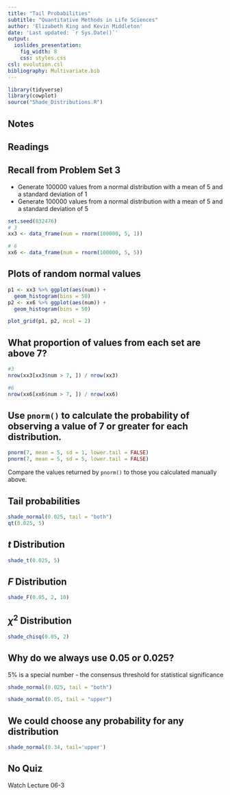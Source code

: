 ```yaml
---
title: "Tail Probabilities"
subtitle: "Quantitative Methods in Life Sciences"
author: 'Elizabeth King and Kevin Middleton'
date: 'Last updated: `r Sys.Date()`'
output:
  ioslides_presentation:
    fig_width: 8
    css: styles.css
csl: evolution.csl
bibliography: Multivariate.bib
---
```


```r
library(tidyverse)
library(cowplot)
source("Shade_Distributions.R")
```

## Notes


## Readings

## Recall from Problem Set 3

- Generate 100000 values from a normal distribution with a mean of 5 and a standard deviation of 1
- Generate 100000 values from a normal distribution with a mean of 5 and a standard deviation of 5

```r
set.seed(832476)
# 3
xx3 <- data_frame(num = rnorm(100000, 5, 1))

# 6
xx6 <- data_frame(num = rnorm(100000, 5, 5))
```

## Plots of random normal values

```r
p1 <- xx3 %>% ggplot(aes(num)) +
  geom_histogram(bins = 50)
p2 <- xx6 %>% ggplot(aes(num)) +
  geom_histogram(bins = 50)

plot_grid(p1, p2, ncol = 2)
```


## What proportion of values from each set are above 7?

```r
#3 
nrow(xx3[xx3$num > 7, ]) / nrow(xx3)

#6
nrow(xx6[xx6$num > 7, ]) / nrow(xx6)
```

## Use `pnorm()` to calculate the probability of observing a value of 7 or greater for each distribution.

```r
pnorm(7, mean = 5, sd = 1, lower.tail = FALSE)
pnorm(7, mean = 5, sd = 5, lower.tail = FALSE)
```

Compare the values returned by `pnorm()` to those you calculated manually above.

## Tail probabilities

```r
shade_normal(0.025, tail = "both")
qt(0.025, 5)
```

## *t* Distribution

```r
shade_t(0.025, 5)
```

## *F* Distribution

```r
shade_F(0.05, 2, 10)
```

## $\chi^2$ Distribution

```r
shade_chisq(0.05, 2)
```

## Why do we always use 0.05 or 0.025?

5% is a special number  - the consensus threshold for statistical significance

<div class="columns-2">

```r
shade_normal(0.025, tail = "both")
```

```r
shade_normal(0.05, tail = "upper")
```

</center>

## We could choose any probability for any distribution

```r
shade_normal(0.34, tail='upper')
```

## No Quiz

Watch Lecture 06-3

